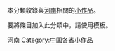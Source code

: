 {{hiddencat}}
本分類收錄與[[河南|河南]]相關的[[Wikipedia:小作品|小作品]]。

要將條目加入此分類中，請使用'''{{tl|Henan-stub}}'''模板。

[[Category:河南|]]
[[Category:中国各省小作品|Category:中国各省小作品]]